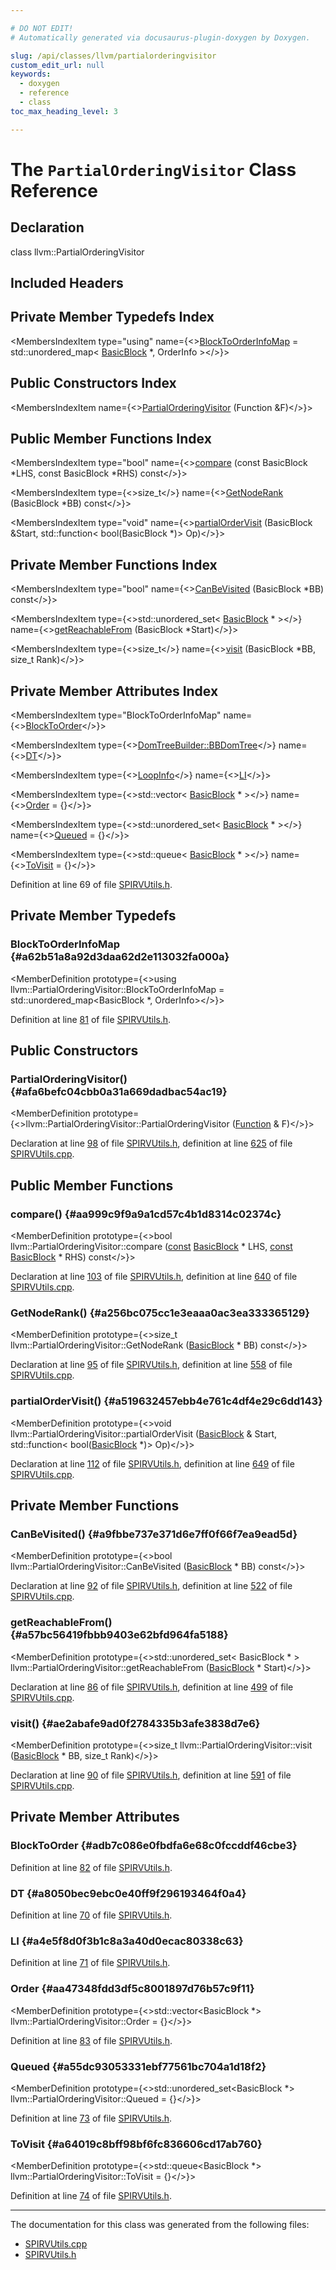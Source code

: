 ```yaml
---

# DO NOT EDIT!
# Automatically generated via docusaurus-plugin-doxygen by Doxygen.

slug: /api/classes/llvm/partialorderingvisitor
custom_edit_url: null
keywords:
  - doxygen
  - reference
  - class
toc_max_heading_level: 3

---
```





# The `PartialOrderingVisitor` Class Reference

<DoxygenPage pluginConfig={pluginConfig}>



## Declaration

<CodeBlock>class llvm::PartialOrderingVisitor</CodeBlock>

## Included Headers

<IncludesList>
<IncludesListItem
  filePath="Target/SPIRV/SPIRVUtils.h"
  permalink="/docs/api/files/lib/lib/target/lib/target/spirv/spirvutils-h"
  isLocal="true" />
</IncludesList>

## Private Member Typedefs Index

<MembersIndex>

<MembersIndexItem
  type="using"
  name={<><a href="#a62b51a8a92d3daa62d2e113032fa000a">BlockToOrderInfoMap</a> = std::unordered&#95;map&lt; <a href="/docs/api/classes/llvm/basicblock">BasicBlock</a> &#42;, OrderInfo &gt;</>}>
</MembersIndexItem>

</MembersIndex>

## Public Constructors Index

<MembersIndex>

<MembersIndexItem
  name={<><a href="#afa6befc04cbb0a31a669dadbac54ac19">PartialOrderingVisitor</a> (Function &amp;F)</>}>
</MembersIndexItem>

</MembersIndex>

## Public Member Functions Index

<MembersIndex>

<MembersIndexItem
  type="bool"
  name={<><a href="#aa999c9f9a9a1cd57c4b1d8314c02374c">compare</a> (const BasicBlock &#42;LHS, const BasicBlock &#42;RHS) const</>}>
</MembersIndexItem>

<MembersIndexItem
  type={<>size&#95;t</>}
  name={<><a href="#a256bc075cc1e3eaaa0ac3ea333365129">GetNodeRank</a> (BasicBlock &#42;BB) const</>}>
</MembersIndexItem>

<MembersIndexItem
  type="void"
  name={<><a href="#a519632457ebb4e761c4df4e29c6dd143">partialOrderVisit</a> (BasicBlock &amp;Start, std::function&lt; bool(BasicBlock &#42;)&gt; Op)</>}>
</MembersIndexItem>

</MembersIndex>

## Private Member Functions Index

<MembersIndex>

<MembersIndexItem
  type="bool"
  name={<><a href="#a9fbbe737e371d6e7ff0f66f7ea9ead5d">CanBeVisited</a> (BasicBlock &#42;BB) const</>}>
</MembersIndexItem>

<MembersIndexItem
  type={<>std::unordered&#95;set&lt; <a href="/docs/api/classes/llvm/basicblock">BasicBlock</a> &#42; &gt;</>}
  name={<><a href="#a57bc56419fbbb9403e62bfd964fa5188">getReachableFrom</a> (BasicBlock &#42;Start)</>}>
</MembersIndexItem>

<MembersIndexItem
  type={<>size&#95;t</>}
  name={<><a href="#ae2abafe9ad0f2784335b3afe3838d7e6">visit</a> (BasicBlock &#42;BB, size&#95;t Rank)</>}>
</MembersIndexItem>

</MembersIndex>

## Private Member Attributes Index

<MembersIndex>

<MembersIndexItem
  type="BlockToOrderInfoMap"
  name={<><a href="#adb7c086e0fbdfa6e68c0fccddf46cbe3">BlockToOrder</a></>}>
</MembersIndexItem>

<MembersIndexItem
  type={<><a href="/docs/api/namespaces/llvm/domtreebuilder/#ae5476cfab53290776b8a0fbe98e391f2">DomTreeBuilder::BBDomTree</a></>}
  name={<><a href="#a8050bec9ebc0e40ff9f296193464f0a4">DT</a></>}>
</MembersIndexItem>

<MembersIndexItem
  type={<><a href="/docs/api/classes/llvm/loopinfo">LoopInfo</a></>}
  name={<><a href="#a4e5f8d0f3b1c8a3a40d0ecac80338c63">LI</a></>}>
</MembersIndexItem>

<MembersIndexItem
  type={<>std::vector&lt; <a href="/docs/api/classes/llvm/basicblock">BasicBlock</a> &#42; &gt;</>}
  name={<><a href="#aa47348fdd3df5c8001897d76b57c9f11">Order</a> = &#123;&#125;</>}>
</MembersIndexItem>

<MembersIndexItem
  type={<>std::unordered&#95;set&lt; <a href="/docs/api/classes/llvm/basicblock">BasicBlock</a> &#42; &gt;</>}
  name={<><a href="#a55dc93053331ebf77561bc704a1d18f2">Queued</a> = &#123;&#125;</>}>
</MembersIndexItem>

<MembersIndexItem
  type={<>std::queue&lt; <a href="/docs/api/classes/llvm/basicblock">BasicBlock</a> &#42; &gt;</>}
  name={<><a href="#a64019c8bff98bf6fc836606cd17ab760">ToVisit</a> = &#123;&#125;</>}>
</MembersIndexItem>

</MembersIndex>


Definition at line 69 of file <a href="/docs/api/files/lib/lib/target/lib/target/spirv/spirvutils-h">SPIRVUtils.h</a>.

<SectionDefinition>

## Private Member Typedefs

### BlockToOrderInfoMap {#a62b51a8a92d3daa62d2e113032fa000a}

<MemberDefinition
  prototype={<>using llvm::PartialOrderingVisitor::BlockToOrderInfoMap =  std::unordered&#95;map&lt;BasicBlock &#42;, OrderInfo&gt;</>}>

Definition at line <a href="/docs/api/files/lib/lib/target/lib/target/spirv/spirvutils-h/#l00081">81</a> of file <a href="/docs/api/files/lib/lib/target/lib/target/spirv/spirvutils-h">SPIRVUtils.h</a>.
</MemberDefinition>

</SectionDefinition>

<SectionDefinition>

## Public Constructors

### PartialOrderingVisitor() {#afa6befc04cbb0a31a669dadbac54ac19}

<MemberDefinition
  prototype={<>llvm::PartialOrderingVisitor::PartialOrderingVisitor (<a href="/docs/api/classes/llvm/function">Function</a> &amp; F)</>}>

Declaration at line <a href="/docs/api/files/lib/lib/target/lib/target/spirv/spirvutils-h/#l00098">98</a> of file <a href="/docs/api/files/lib/lib/target/lib/target/spirv/spirvutils-h">SPIRVUtils.h</a>, definition at line <a href="/docs/api/files/lib/lib/target/lib/target/spirv/spirvutils-cpp/#l00625">625</a> of file <a href="/docs/api/files/lib/lib/target/lib/target/spirv/spirvutils-cpp">SPIRVUtils.cpp</a>.
</MemberDefinition>

</SectionDefinition>

<SectionDefinition>

## Public Member Functions

### compare() {#aa999c9f9a9a1cd57c4b1d8314c02374c}

<MemberDefinition
  prototype={<>bool llvm::PartialOrderingVisitor::compare (<a href="/docs/api/files/lib/lib/target/lib/target/aarch64/aarch64promoteconstant-cpp/#a90f8350fecae261c25be85d38b451bff">const</a> <a href="/docs/api/classes/llvm/basicblock">BasicBlock</a> &#42; LHS, <a href="/docs/api/files/lib/lib/target/lib/target/aarch64/aarch64promoteconstant-cpp/#a90f8350fecae261c25be85d38b451bff">const</a> <a href="/docs/api/classes/llvm/basicblock">BasicBlock</a> &#42; RHS) const</>}>

Declaration at line <a href="/docs/api/files/lib/lib/target/lib/target/spirv/spirvutils-h/#l00103">103</a> of file <a href="/docs/api/files/lib/lib/target/lib/target/spirv/spirvutils-h">SPIRVUtils.h</a>, definition at line <a href="/docs/api/files/lib/lib/target/lib/target/spirv/spirvutils-cpp/#l00640">640</a> of file <a href="/docs/api/files/lib/lib/target/lib/target/spirv/spirvutils-cpp">SPIRVUtils.cpp</a>.
</MemberDefinition>

### GetNodeRank() {#a256bc075cc1e3eaaa0ac3ea333365129}

<MemberDefinition
  prototype={<>size&#95;t llvm::PartialOrderingVisitor::GetNodeRank (<a href="/docs/api/classes/llvm/basicblock">BasicBlock</a> &#42; BB) const</>}>

Declaration at line <a href="/docs/api/files/lib/lib/target/lib/target/spirv/spirvutils-h/#l00095">95</a> of file <a href="/docs/api/files/lib/lib/target/lib/target/spirv/spirvutils-h">SPIRVUtils.h</a>, definition at line <a href="/docs/api/files/lib/lib/target/lib/target/spirv/spirvutils-cpp/#l00558">558</a> of file <a href="/docs/api/files/lib/lib/target/lib/target/spirv/spirvutils-cpp">SPIRVUtils.cpp</a>.
</MemberDefinition>

### partialOrderVisit() {#a519632457ebb4e761c4df4e29c6dd143}

<MemberDefinition
  prototype={<>void llvm::PartialOrderingVisitor::partialOrderVisit (<a href="/docs/api/classes/llvm/basicblock">BasicBlock</a> &amp; Start, std::function&lt; bool(<a href="/docs/api/classes/llvm/basicblock">BasicBlock</a> &#42;)&gt; Op)</>}>

Declaration at line <a href="/docs/api/files/lib/lib/target/lib/target/spirv/spirvutils-h/#l00112">112</a> of file <a href="/docs/api/files/lib/lib/target/lib/target/spirv/spirvutils-h">SPIRVUtils.h</a>, definition at line <a href="/docs/api/files/lib/lib/target/lib/target/spirv/spirvutils-cpp/#l00649">649</a> of file <a href="/docs/api/files/lib/lib/target/lib/target/spirv/spirvutils-cpp">SPIRVUtils.cpp</a>.
</MemberDefinition>

</SectionDefinition>

<SectionDefinition>

## Private Member Functions

### CanBeVisited() {#a9fbbe737e371d6e7ff0f66f7ea9ead5d}

<MemberDefinition
  prototype={<>bool llvm::PartialOrderingVisitor::CanBeVisited (<a href="/docs/api/classes/llvm/basicblock">BasicBlock</a> &#42; BB) const</>}>

Declaration at line <a href="/docs/api/files/lib/lib/target/lib/target/spirv/spirvutils-h/#l00092">92</a> of file <a href="/docs/api/files/lib/lib/target/lib/target/spirv/spirvutils-h">SPIRVUtils.h</a>, definition at line <a href="/docs/api/files/lib/lib/target/lib/target/spirv/spirvutils-cpp/#l00522">522</a> of file <a href="/docs/api/files/lib/lib/target/lib/target/spirv/spirvutils-cpp">SPIRVUtils.cpp</a>.
</MemberDefinition>

### getReachableFrom() {#a57bc56419fbbb9403e62bfd964fa5188}

<MemberDefinition
  prototype={<>std::unordered&#95;set&lt; BasicBlock &#42; &gt; llvm::PartialOrderingVisitor::getReachableFrom (<a href="/docs/api/classes/llvm/basicblock">BasicBlock</a> &#42; Start)</>}>

Declaration at line <a href="/docs/api/files/lib/lib/target/lib/target/spirv/spirvutils-h/#l00086">86</a> of file <a href="/docs/api/files/lib/lib/target/lib/target/spirv/spirvutils-h">SPIRVUtils.h</a>, definition at line <a href="/docs/api/files/lib/lib/target/lib/target/spirv/spirvutils-cpp/#l00499">499</a> of file <a href="/docs/api/files/lib/lib/target/lib/target/spirv/spirvutils-cpp">SPIRVUtils.cpp</a>.
</MemberDefinition>

### visit() {#ae2abafe9ad0f2784335b3afe3838d7e6}

<MemberDefinition
  prototype={<>size&#95;t llvm::PartialOrderingVisitor::visit (<a href="/docs/api/classes/llvm/basicblock">BasicBlock</a> &#42; BB, size&#95;t Rank)</>}>

Declaration at line <a href="/docs/api/files/lib/lib/target/lib/target/spirv/spirvutils-h/#l00090">90</a> of file <a href="/docs/api/files/lib/lib/target/lib/target/spirv/spirvutils-h">SPIRVUtils.h</a>, definition at line <a href="/docs/api/files/lib/lib/target/lib/target/spirv/spirvutils-cpp/#l00591">591</a> of file <a href="/docs/api/files/lib/lib/target/lib/target/spirv/spirvutils-cpp">SPIRVUtils.cpp</a>.
</MemberDefinition>

</SectionDefinition>

<SectionDefinition>

## Private Member Attributes

### BlockToOrder {#adb7c086e0fbdfa6e68c0fccddf46cbe3}

<MemberDefinition
  prototype="BlockToOrderInfoMap llvm::PartialOrderingVisitor::BlockToOrder">

Definition at line <a href="/docs/api/files/lib/lib/target/lib/target/spirv/spirvutils-h/#l00082">82</a> of file <a href="/docs/api/files/lib/lib/target/lib/target/spirv/spirvutils-h">SPIRVUtils.h</a>.
</MemberDefinition>

### DT {#a8050bec9ebc0e40ff9f296193464f0a4}

<MemberDefinition
  prototype="DomTreeBuilder::BBDomTree llvm::PartialOrderingVisitor::DT">

Definition at line <a href="/docs/api/files/lib/lib/target/lib/target/spirv/spirvutils-h/#l00070">70</a> of file <a href="/docs/api/files/lib/lib/target/lib/target/spirv/spirvutils-h">SPIRVUtils.h</a>.
</MemberDefinition>

### LI {#a4e5f8d0f3b1c8a3a40d0ecac80338c63}

<MemberDefinition
  prototype="LoopInfo llvm::PartialOrderingVisitor::LI">

Definition at line <a href="/docs/api/files/lib/lib/target/lib/target/spirv/spirvutils-h/#l00071">71</a> of file <a href="/docs/api/files/lib/lib/target/lib/target/spirv/spirvutils-h">SPIRVUtils.h</a>.
</MemberDefinition>

### Order {#aa47348fdd3df5c8001897d76b57c9f11}

<MemberDefinition
  prototype={<>std::vector&lt;BasicBlock &#42;&gt; llvm::PartialOrderingVisitor::Order = &#123;&#125;</>}>

Definition at line <a href="/docs/api/files/lib/lib/target/lib/target/spirv/spirvutils-h/#l00083">83</a> of file <a href="/docs/api/files/lib/lib/target/lib/target/spirv/spirvutils-h">SPIRVUtils.h</a>.
</MemberDefinition>

### Queued {#a55dc93053331ebf77561bc704a1d18f2}

<MemberDefinition
  prototype={<>std::unordered&#95;set&lt;BasicBlock &#42;&gt; llvm::PartialOrderingVisitor::Queued = &#123;&#125;</>}>

Definition at line <a href="/docs/api/files/lib/lib/target/lib/target/spirv/spirvutils-h/#l00073">73</a> of file <a href="/docs/api/files/lib/lib/target/lib/target/spirv/spirvutils-h">SPIRVUtils.h</a>.
</MemberDefinition>

### ToVisit {#a64019c8bff98bf6fc836606cd17ab760}

<MemberDefinition
  prototype={<>std::queue&lt;BasicBlock &#42;&gt; llvm::PartialOrderingVisitor::ToVisit = &#123;&#125;</>}>

Definition at line <a href="/docs/api/files/lib/lib/target/lib/target/spirv/spirvutils-h/#l00074">74</a> of file <a href="/docs/api/files/lib/lib/target/lib/target/spirv/spirvutils-h">SPIRVUtils.h</a>.
</MemberDefinition>

</SectionDefinition>

<hr/>

The documentation for this class was generated from the following files:

<ul>
<li><a href="/docs/api/files/lib/lib/target/lib/target/spirv/spirvutils-cpp">SPIRVUtils.cpp</a></li>
<li><a href="/docs/api/files/lib/lib/target/lib/target/spirv/spirvutils-h">SPIRVUtils.h</a></li>
</ul>

</DoxygenPage>
